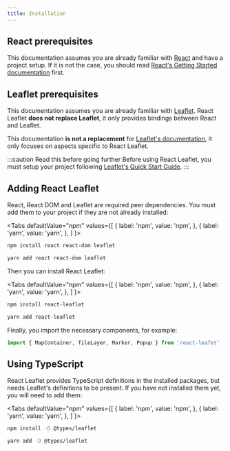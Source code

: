 ```yaml
---
title: Installation
---
```



## React prerequisites

This documentation assumes you are already familiar with [React](https://reactjs.org/) and have a project setup. If it is not the case, you should read [React's Getting Started documentation](https://reactjs.org/docs/getting-started.html) first.

## Leaflet prerequisites

This documentation assumes you are already familiar with [Leaflet](https://leafletjs.com/). React Leaflet **does not replace Leaflet**, it only provides bindings between React and Leaflet.

This documentation **is not a replacement** for [Leaflet's documentation](https://leafletjs.com/reference-1.7.1.html), it only focuses on aspects specific to React Leaflet.

:::caution Read this before going further
Before using React Leaflet, you must setup your project following [Leaflet's Quick Start Guide](https://leafletjs.com/examples/quick-start/).
:::

## Adding React Leaflet

React, React DOM and Leaflet are required peer dependencies. You must add them to your project if they are not already installed:

<Tabs
  defaultValue="npm"
  values={[
    { label: 'npm', value: 'npm', },
    { label: 'yarn', value: 'yarn', },
  ]
}>
<TabItem value="npm">

```bash
npm install react react-dom leaflet
```

</TabItem>
<TabItem value="yarn">

```bash
yarn add react react-dom leaflet
```

</TabItem>
</Tabs>

Then you can install React Leaflet:

<Tabs
  defaultValue="npm"
  values={[
    { label: 'npm', value: 'npm', },
    { label: 'yarn', value: 'yarn', },
  ]
}>
<TabItem value="npm">

```bash
npm install react-leaflet
```

</TabItem>
<TabItem value="yarn">

```bash
yarn add react-leaflet
```

</TabItem>
</Tabs>

Finally, you import the necessary components, for example:

```js
import { MapContainer, TileLayer, Marker, Popup } from 'react-leafet'
```

## Using TypeScript

React Leaflet provides TypeScript definitions in the installed packages, but needs Leaflet's definitions to be present. If you have not installed them yet, you will need to add them:

<Tabs
  defaultValue="npm"
  values={[
    { label: 'npm', value: 'npm', },
    { label: 'yarn', value: 'yarn', },
  ]
}>
<TabItem value="npm">

```bash
npm install -D @types/leaflet
```

</TabItem>
<TabItem value="yarn">

```bash
yarn add -D @types/leaflet
```

</TabItem>
</Tabs>
